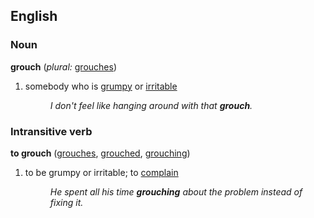 ==English==

===Noun===
'''grouch'''  (''plural:'' [[grouches]])
#somebody who is [[grumpy]] or [[irritable]]
#:''I don't feel like hanging around with that '''grouch'''.''

===Intransitive verb===
'''to grouch'''  ([[grouches]], [[grouched]], [[grouching]])
#to be grumpy or irritable; to [[complain]]
#:''He spent all his time '''grouching''' about the problem instead of fixing it.''